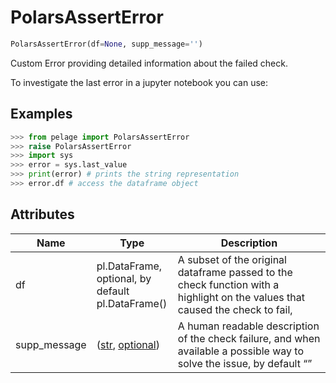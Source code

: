 # PolarsAssertError { #pelage.PolarsAssertError }

```python
PolarsAssertError(df=None, supp_message='')
```

Custom Error providing detailed information about the failed check.

To investigate the last error in a jupyter notebook you can use:

## Examples {.doc-section .doc-section-examples}

```python
>>> from pelage import PolarsAssertError
>>> raise PolarsAssertError
>>> import sys
>>> error = sys.last_value
>>> print(error) # prints the string representation
>>> error.df # access the dataframe object
```

## Attributes {.doc-section .doc-section-attributes}

| Name         | Type                                               | Description                                                                                                                   |
|--------------|----------------------------------------------------|-------------------------------------------------------------------------------------------------------------------------------|
| df           | pl.DataFrame, optional,  by default pl.DataFrame() | A subset of the original dataframe passed to the check function with a highlight on the values that caused the check to fail, |
| supp_message | ([str](`str`), [optional](`optional`))             | A human readable description of the check failure, and when available a possible way to solve the issue, by default ""        |

